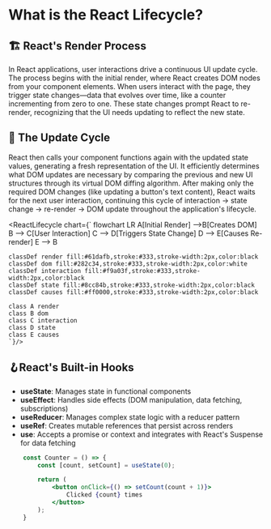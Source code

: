 
# What is the React Lifecycle?

## 🏗️ React's Render Process
In React applications, user interactions drive a continuous UI update cycle. The process begins with the initial render, where React creates DOM nodes from your component elements. When users interact with the page, they trigger state changes—data that evolves over time, like a counter incrementing from zero to one. These state changes prompt React to re-render, recognizing that the UI needs updating to reflect the new state.
## 👷 The Update Cycle
React then calls your component functions again with the updated state values, generating a fresh representation of the UI. It efficiently determines what DOM updates are necessary by comparing the previous and new UI structures through its virtual DOM diffing algorithm. After making only the required DOM changes (like updating a button's text content), React waits for the next user interaction, continuing this cycle of interaction → state change → re-render → DOM update throughout the application's lifecycle.

<ReactLifecycle chart={`
    flowchart LR
    A[Initial Render] -->B[Creates DOM]
    B --> C[User Interaction]
    C --> D[Triggers State Change]
    D --> E[Causes Re-render]
    E --> B

    classDef render fill:#61dafb,stroke:#333,stroke-width:2px,color:black
    classDef dom fill:#282c34,stroke:#333,stroke-width:2px,color:white
    classDef interaction fill:#f9a03f,stroke:#333,stroke-width:2px,color:black
    classDef state fill:#8cc84b,stroke:#333,stroke-width:2px,color:black
    classDef causes fill:#ff0000,stroke:#333,stroke-width:2px,color:black

    class A render
    class B dom
    class C interaction
    class D state
    class E causes
    `}/>

## 🪝React's Built-in Hooks

- **useState**: Manages state in functional components
- **useEffect**: Handles side effects (DOM manipulation, data fetching, subscriptions)
- **useReducer**: Manages complex state logic with a reducer pattern
- **useRef**: Creates mutable references that persist across renders
- **use**: Accepts a promise or context and integrates with React's Suspense for data fetching

```jsx
    const Counter = () => {
        const [count, setCount] = useState(0);

        return (
            <button onClick={() => setCount(count + 1)}>
                Clicked {count} times
            </button>
        );
    }
```
